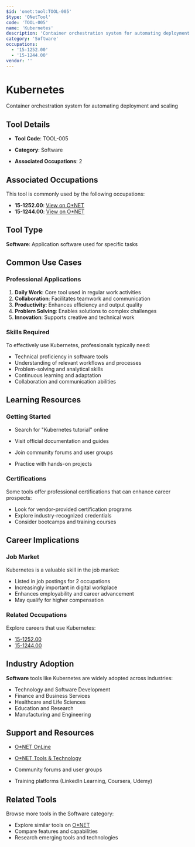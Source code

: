 ```yaml
---
$id: 'onet:tool:TOOL-005'
$type: 'ONetTool'
code: 'TOOL-005'
name: 'Kubernetes'
description: 'Container orchestration system for automating deployment and scaling'
category: 'Software'
occupations:
  - '15-1252.00'
  - '15-1244.00'
vendor: ''
---
```


# Kubernetes

Container orchestration system for automating deployment and scaling

## Tool Details

- **Tool Code**: TOOL-005
- **Category**: Software

- **Associated Occupations**: 2

## Associated Occupations

This tool is commonly used by the following occupations:

- **15-1252.00**: [View on O\*NET](https://www.onetonline.org/link/summary/15-1252.00)
- **15-1244.00**: [View on O\*NET](https://www.onetonline.org/link/summary/15-1244.00)

## Tool Type

**Software**: Application software used for specific tasks

## Common Use Cases

### Professional Applications

1. **Daily Work**: Core tool used in regular work activities
2. **Collaboration**: Facilitates teamwork and communication
3. **Productivity**: Enhances efficiency and output quality
4. **Problem Solving**: Enables solutions to complex challenges
5. **Innovation**: Supports creative and technical work

### Skills Required

To effectively use Kubernetes, professionals typically need:

- Technical proficiency in software tools
- Understanding of relevant workflows and processes
- Problem-solving and analytical skills
- Continuous learning and adaptation
- Collaboration and communication abilities

## Learning Resources

### Getting Started

- Search for "Kubernetes tutorial" online
- Visit official documentation and guides

- Join community forums and user groups
- Practice with hands-on projects

### Certifications

Some tools offer professional certifications that can enhance career prospects:

- Look for vendor-provided certification programs
- Explore industry-recognized credentials
- Consider bootcamps and training courses

## Career Implications

### Job Market

Kubernetes is a valuable skill in the job market:

- Listed in job postings for 2 occupations
- Increasingly important in digital workplace
- Enhances employability and career advancement
- May qualify for higher compensation

### Related Occupations

Explore careers that use Kubernetes:

- [15-1252.00](https://www.onetonline.org/link/summary/15-1252.00)
- [15-1244.00](https://www.onetonline.org/link/summary/15-1244.00)

## Industry Adoption

**Software** tools like Kubernetes are widely adopted across industries:

- Technology and Software Development
- Finance and Business Services
- Healthcare and Life Sciences
- Education and Research
- Manufacturing and Engineering

## Support and Resources

- [O\*NET OnLine](https://www.onetonline.org/)
- [O\*NET Tools & Technology](https://www.onetonline.org/find/descriptor/browse/Tools_and_Technology/)

- Community forums and user groups
- Training platforms (LinkedIn Learning, Coursera, Udemy)

## Related Tools

Browse more tools in the Software category:

- Explore similar tools on [O\*NET](https://www.onetonline.org/)
- Compare features and capabilities
- Research emerging tools and technologies
